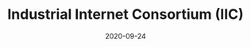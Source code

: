 ---
title: Industrial Internet Consortium (IIC)
status: publish
date: 2020-09-24
slug: The IIC is a consortium of 300+ global IoT enterprises. IoTeX co-chairs the IIC Blockchain Task Group.
website: https://medium.com/iotex/iotex-amazon-and-huawei-selected-as-co-chairs-of-the-iic-blockchain-task-group-9032b7b7443f
twitter:
logo:
featured_img: https://wp.gcap1.iotex.io/wp-content/uploads/2020/10/industrial-ic.jpg
telegram:
---